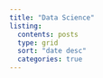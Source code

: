 ```yaml
---
title: "Data Science"
listing: 
  contents: posts
  type: grid
  sort: "date desc"
  categories: true
---
```

